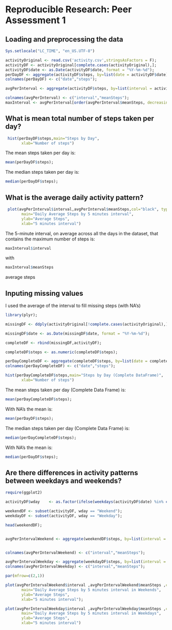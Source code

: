 # Reproducible Research: Peer Assessment 1


## Loading and preprocessing the data


```r

Sys.setlocale("LC_TIME", "en_US.UTF-8")

activityOriginal <- read.csv('activity.csv',stringsAsFactors = F);
activityDF <- activityOriginal[complete.cases(activityOriginal),];
activityDF$date <- as.Date(activityDF$date, format = "%Y-%m-%d");
perDayDF <- aggregate(activityDF$steps, by=list(date = activityDF$date), FUN=sum);
colnames(perDayDF) <- c("date","steps");

avgPerInterval <- aggregate(activityDF$steps, by=list(interval = activityDF$interval), FUN=mean);

colnames(avgPerInterval) <- c("interval","meanSteps");
maxInterval <- avgPerInterval[order(avgPerInterval$meanSteps, decreasing=TRUE), ][1,];

```


## What is mean total number of steps taken per day?

```r
 hist(perDayDF$steps,main="Steps by Day",
       xlab="Number of steps")

```

The mean steps taken per day is:

```r
mean(perDayDF$steps);
```

The median steps taken per day is:

```r
median(perDayDF$steps);
```



## What is the average daily activity pattern?

```r
 plot(avgPerInterval$interval,avgPerInterval$meanSteps,col="black", type="l",
       main="Daily Average Steps by 5 minutes interval",
       ylab="Average Steps",
       xlab="5 minutes interval")
```

The 5-minute interval, on average across all the days in the dataset, that contains the maximum number of steps is:

```r
maxInterval$interval
```
with 

```r
maxInterval$meanSteps
```
average steps

## Inputing missing values

I used the average of the interval to fill  missing steps (with NA's)

```r

library(plyr);

missingDF <- ddply(activityOriginal[!complete.cases(activityOriginal),], .(date,interval,steps), transform, steps = round(mean(activityDF$steps[activityDF$interval == interval]), digits = 0));

missingDF$date <- as.Date(missingDF$date, format = "%Y-%m-%d");

completeDF <- rbind(missingDF,activityDF);

completeDF$steps <- as.numeric(completeDF$steps);

perDayCompleteDF <- aggregate(completeDF$steps, by=list(date = completeDF$date), FUN=sum);
colnames(perDayCompleteDF) <- c("date","steps");

hist(perDayCompleteDF$steps,main="Steps by Day (Complete DataFrame)",
       xlab="Number of steps")


```


The mean steps taken per day (Complete Data Frame) is:

```r
mean(perDayCompleteDF$steps);
```

With NA's the mean is:

```r
mean(perDayDF$steps);
```



The median steps taken per day (Complete Data Frame) is:


```r
median(perDayCompleteDF$steps);
```

With NA's the mean is:

```r
median(perDayDF$steps);
```


## Are there differences in activity patterns between weekdays and weekends?

```r

require(ggplot2)

activityDF$wday    <- as.factor(ifelse(weekdays(activityDF$date) %in% c("Saturday","Sunday"), "Weekend", "Weekday")) ;

weekendDF <- subset(activityDF, wday == "Weekend");
weekdayDF <- subset(activityDF, wday == "Weekday");

head(weekendDF);


avgPerIntervalWeekend <- aggregate(weekendDF$steps, by=list(interval = weekendDF$interval), FUN=mean);


colnames(avgPerIntervalWeekend) <- c("interval","meanSteps");

avgPerIntervalWeekday <- aggregate(weekdayDF$steps, by=list(interval = weekdayDF$interval), FUN=mean);
colnames(avgPerIntervalWeekday) <- c("interval","meanSteps");

par(mfrow=c(2,1))

plot(avgPerIntervalWeekend$interval ,avgPerIntervalWeekend$meanSteps ,col="blue", type="l",
       main="Daily Average Steps by 5 minutes interval in Weekends",
       ylab="Average Steps",
       xlab="5 minutes interval");

plot(avgPerIntervalWeekday$interval ,avgPerIntervalWeekday$meanSteps ,col="red", type="l",
       main="Daily Average Steps by 5 minutes interval in Weekdays",
       ylab="Average Steps",
       xlab="5 minutes interval")

```


